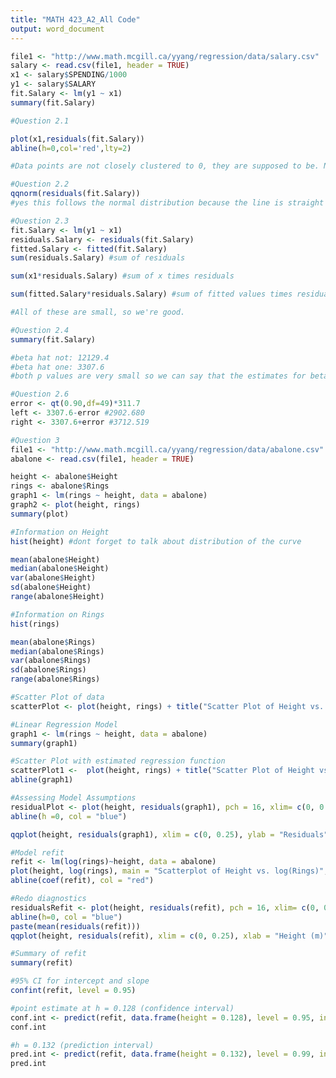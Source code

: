 ```yaml
---
title: "MATH 423_A2_All Code"
output: word_document
---
```


```r
file1 <- "http://www.math.mcgill.ca/yyang/regression/data/salary.csv"
salary <- read.csv(file1, header = TRUE)
x1 <- salary$SPENDING/1000
y1 <- salary$SALARY
fit.Salary <- lm(y1 ~ x1)
summary(fit.Salary)

#Question 2.1 

plot(x1,residuals(fit.Salary))
abline(h=0,col='red',lty=2)

#Data points are not closely clustered to 0, they are supposed to be. No pattern which is good. A few outliers. 

#Question 2.2
qqnorm(residuals(fit.Salary))
#yes this follows the normal distribution because the line is straight 

#Question 2.3 
fit.Salary <- lm(y1 ~ x1)
residuals.Salary <- residuals(fit.Salary)
fitted.Salary <- fitted(fit.Salary)
sum(residuals.Salary) #sum of residuals 

sum(x1*residuals.Salary) #sum of x times residuals 

sum(fitted.Salary*residuals.Salary) #sum of fitted values times residuals 

#All of these are small, so we're good. 

#Question 2.4
summary(fit.Salary)

#beta hat not: 12129.4
#beta hat one: 3307.6 
#both p values are very small so we can say that the estimates for beta hat not an beta hat one are significant and strong/good estimators. 

#Question 2.6 
error <- qt(0.90,df=49)*311.7 
left <- 3307.6-error #2902.680
right <- 3307.6+error #3712.519 

#Question 3 
file1 <- "http://www.math.mcgill.ca/yyang/regression/data/abalone.csv"
abalone <- read.csv(file1, header = TRUE)

height <- abalone$Height
rings <- abalone$Rings
graph1 <- lm(rings ~ height, data = abalone)
graph2 <- plot(height, rings)
summary(plot)

#Information on Height
hist(height) #dont forget to talk about distribution of the curve

mean(abalone$Height)
median(abalone$Height)
var(abalone$Height)
sd(abalone$Height)
range(abalone$Height)

#Information on Rings 
hist(rings)

mean(abalone$Rings)
median(abalone$Rings)
var(abalone$Rings)
sd(abalone$Rings)
range(abalone$Rings)

#Scatter Plot of data 
scatterPlot <- plot(height, rings) + title("Scatter Plot of Height vs. Rings") 

#Linear Regression Model
graph1 <- lm(rings ~ height, data = abalone)
summary(graph1)

#Scatter Plot with estimated regression function 
scatterPlot1 <-  plot(height, rings) + title("Scatter Plot of Height vs. Rings with Regression Line") 
abline(graph1)

#Assessing Model Assumptions 
residualPlot <- plot(height, residuals(graph1), pch = 16, xlim= c(0, 0.25), ylim = c(-15, 15), xlab = "Heigh (m)", ylab = "Residuals") + title("Residual Plot")
abline(h =0, col = "blue")

qqplot(height, residuals(graph1), xlim = c(0, 0.25), ylab = "Residuals", xlab ="Heigh (m)") + title("Q-Q Plot of Residuals vs. Height")

#Model refit
refit <- lm(log(rings)~height, data = abalone)
plot(height, log(rings), main = "Scatterplot of Height vs. log(Rings)", ylab = "log(Rings)", xlab = "Height (m)", xlim = c(0, 0.25))
abline(coef(refit), col = "red")

#Redo diagnostics
residualsRefit <- plot(height, residuals(refit), pch = 16, xlim= c(0, 0.25), ylim = c(-2, 2), xlab = "Height (m)", ylab = "Residauls of Refit") + title("Residuals")
abline(h=0, col = "blue")
paste(mean(residuals(refit)))
qqplot(height, residuals(refit), xlim = c(0, 0.25), xlab = "Height (m)", ylab = "Residuals") + title("Q-Q Plot of Residuals of Refit")

#Summary of refit
summary(refit)

#95% CI for intercept and slope
confint(refit, level = 0.95)

#point estimate at h = 0.128 (confidence interval)
conf.int <- predict(refit, data.frame(height = 0.128), level = 0.95, interval = 'confidence')
conf.int

#h = 0.132 (prediction interval)
pred.int <- predict(refit, data.frame(height = 0.132), level = 0.99, interval = 'prediction')
pred.int
```
